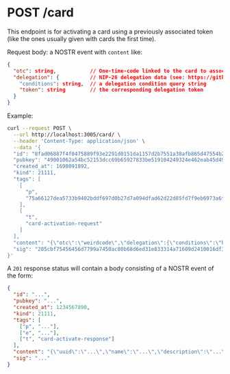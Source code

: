 # POST /card

This endpoint is for activating a card using a previously associated token (like
the ones usually given with cards the first time).

Request body: a NOSTR event with `content` like:

```json copy
{
  "otc": string,           // One-time-code linked to the card to associate
  "delegation": {          // NIP-26 delegation data (see: https://github.com/nostr-protocol/nips/blob/master/26.md)
    "conditions": string,  // a delegation condition query string
    "token": string        // the corresponding delegation token
  }
}
```

Example:

```bash copy
curl --request POST \
  --url http://localhost:3005/card/ \
  --header 'Content-Type: application/json' \
  --data '{
  "id": "8fad06887f4f0475889f93e2291d0151da1157d2b7551a38afb865d47554b2e8",
  "pubkey": "49001062a54bc52153dcc69b65927833be519104249324e462eab45d494a0c46",
  "created_at": 1698091892,
  "kind": 21111,
  "tags": [
    [
      "p",
      "75a66127dea5733b9402bddf697d0b27d7a094dfad62d22d85fd7f9eb6973a6f"
    ],
    [
      "t",
      "card-activation-request"
    ]
  ],
  "content": "{\"otc\":\"weirdcode\",\"delegation\":{\"conditions\":\"kind=1112&created_at<1700762400&created_at>1698080400\",\"token\":\"dbf1ef362920cf20f9b1c1861e5491061dfb386437edf09d00f53d3f987265057d0b731e7d71d7a3eeef3c870881cca5b82647a6efa8caf04f25e0ba52606aa5\"}}",
  "sig": "285cbf75456456d7799a7450ac80b68d6ed31e833314a71609d2410016df34ef84d4c2187ae5670829909e60d0fdd73289250213e6ee90d98f7accce65317d2e"
}'
```


A `201` response status will contain a body consisting of a NOSTR event of the form:

```json copy
{
  "id": "...",
  "pubkey": "...",
  "created_at": 1234567890,
  "kind": 21111,
  "tags": [
    ["p", "..."],
    ["e", "..."],
    ["t", "card-activate-response"]
  ],
  "content": "{\"uuid\":\"...\",\"name\":\"...\",\"description\":\"...\",\"enabled\":true,\"holderPubKey\":\"...\",\"ntag424Cid\":\"...\"}",
  "sig": "..."
}
```
